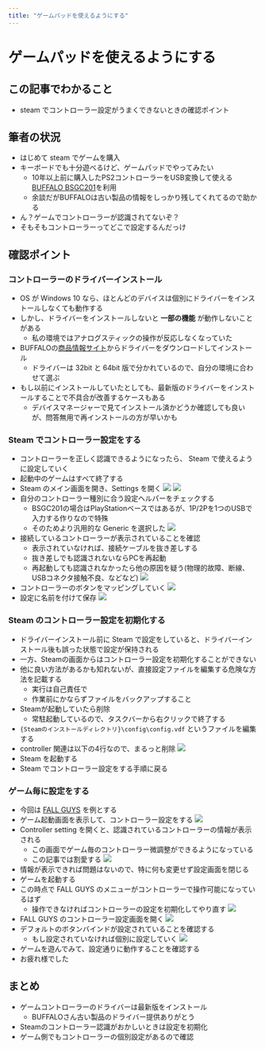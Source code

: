 ```yaml
---
title: "ゲームパッドを使えるようにする"
---
```


# ゲームパッドを使えるようにする

## この記事でわかること

* steam でコントローラー設定がうまくできないときの確認ポイント

## 筆者の状況

* はじめて steam でゲームを購入
* キーボードでも十分遊べるけど、ゲームパッドでやってみたい
    * 10年以上前に購入したPS2コントローラーをUSB変換して使える[BUFFALO BSGC201](https://www.buffalo.jp/product/detail/manual/bsgc201.html#tab-link)を利用
    * 余談だがBUFFALOは古い製品の情報をしっかり残してくれてるので助かる
* ん？ゲームでコントローラーが認識されてないぞ？
* そもそもコントローラーってどこで設定するんだっけ

## 確認ポイント

### コントローラーのドライバーインストール

* OS が Windows 10 なら、ほとんどのデバイスは個別にドライバーをインストールしなくても動作する
* しかし、ドライバーをインストールしないと **一部の機能** が動作しないことがある
    * 私の環境ではアナログスティックの操作が反応しなくなっていた
* BUFFALOの[商品情報サイト](https://www.buffalo.jp/product/detail/software/bsgc201.html#tab-link)からドライバーをダウンロードしてインストール
    * ドライバーは 32bit と 64bit 版で分かれているので、自分の環境に合わせて選ぶ
* もし以前にインストールしていたとしても、最新版のドライバーをインストールすることで不具合が改善するケースもある
    * デバイスマネージャーで見てインストール済かどうか確認しても良いが、問答無用で再インストールの方が早いかも

### Steam でコントローラー設定をする

* コントローラーを正しく認識できるようになったら、 Steam で使えるように設定していく
* 起動中のゲームはすべて終了する
* Steam のメイン画面を開き、Settings を開く
![](https://storage.googleapis.com/zenn-user-upload/q5279pwm5flo7vhg4aato9013frd)
![](https://storage.googleapis.com/zenn-user-upload/xw74me4cfmb0w2ea9v6qzzothxkq)
* 自分のコントローラー種別に合う設定ヘルパーをチェックする
    * BSGC201の場合はPlayStationベースではあるが、1P/2Pを1つのUSBで入力する作りなので特殊
    * そのためより汎用的な Generic を選択した
![](https://storage.googleapis.com/zenn-user-upload/0zf1noler1z1uygt9iu6jbf41jkt)
* 接続しているコントローラーが表示されていることを確認
    * 表示されていなければ、接続ケーブルを抜き差しする
    * 抜き差しでも認識されないならPCを再起動
    * 再起動しても認識されなかったら他の原因を疑う(物理的故障、断線、USBコネクタ接触不良、などなど)
![](https://storage.googleapis.com/zenn-user-upload/uwa2wqgptam1vzmklj9swpusu0hi)
* コントローラーのボタンをマッピングしていく
![](https://storage.googleapis.com/zenn-user-upload/d9e8s6ivtcx39q0wuamr7mx8sddm)
* 設定に名前を付けて保存
![](https://storage.googleapis.com/zenn-user-upload/lzibwvdk9q2uqtqj9zvwx2thldpw)

### Steam のコントローラー設定を初期化する

* ドライバーインストール前に Steam で設定をしていると、ドライバーインストール後も誤った状態で設定が保持される
* 一方、Steamの画面からはコントローラー設定を初期化することができない
* 他に良い方法があるかも知れないが、直接設定ファイルを編集する危険な方法を記載する
    * 実行は自己責任で
    * 作業前にかならずファイルをバックアップすること
* Steamが起動していたら削除
    * 常駐起動しているので、タスクバーから右クリックで終了する
* `{Steamのインストールディレクトリ}\config\config.vdf` というファイルを編集する
* controller 関連は以下の4行なので、まるっと削除
![](https://storage.googleapis.com/zenn-user-upload/xtd0xuxf3o6j69s3a61z996icmm3)
* Steam を起動する
* Steam でコントローラー設定をする手順に戻る

### ゲーム毎に設定をする

* 今回は [FALL GUYS](https://ja.wikipedia.org/wiki/%E3%83%95%E3%82%A9%E3%83%BC%E3%83%AB%E3%82%AC%E3%82%A4%E3%82%BA_%E3%82%A2%E3%83%AB%E3%83%86%E3%82%A3%E3%83%A1%E3%83%83%E3%83%88_%E3%83%8E%E3%83%83%E3%82%AF%E3%82%A2%E3%82%A6%E3%83%88) を例とする
* ゲーム起動画面を表示して、コントローラー設定をする
![](https://storage.googleapis.com/zenn-user-upload/cw6apmdqc7ykbstfip05lxxyidvc)
* Controller setting を開くと、認識されているコントローラーの情報が表示される
    * この画面でゲーム毎のコントローラー微調整ができるようになっている
    * この記事では割愛する
![](https://storage.googleapis.com/zenn-user-upload/gnhczcowa2wb0wbbhggbseaorm07)
* 情報が表示できれば問題はないので、特に何も変更せず設定画面を閉じる
* ゲームを起動する
* この時点で FALL GUYS のメニューがコントローラーで操作可能になっているはず
    * 操作できなければコントローラーの設定を初期化してやり直す
![](https://storage.googleapis.com/zenn-user-upload/ppfyllf18t7quo83tga58t2pnp19)
* FALL GUYS のコントローラー設定画面を開く
![](https://storage.googleapis.com/zenn-user-upload/72d7yb3t60ygwix1z5syp2zulwp7)
* デフォルトのボタンバインドが設定されていることを確認する
    * もし設定されていなければ個別に設定していく
![](https://storage.googleapis.com/zenn-user-upload/g1q4b5lc7ft563womvrgp8dmdw45)
* ゲームを遊んでみて、設定通りに動作することを確認する
* お疲れ様でした

## まとめ

* ゲームコントローラーのドライバーは最新版をインストール
    * BUFFALOさん古い製品のドライバー提供ありがとう
* Steamのコントローラー認識がおかしいときは設定を初期化
* ゲーム側でもコントローラーの個別設定があるので確認
